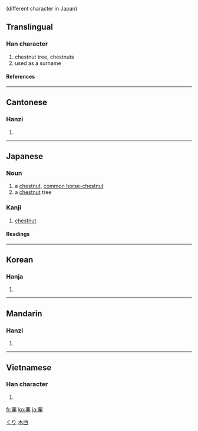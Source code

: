 {{see|慄}} (different character in Japan)

==Translingual==
===Han character===
{{Han char|rn=75|rad=木|as=06|sn=10|four=1090<sub>4</sub>|canj=一田木 (MWD)}}
# chestnut tree, chestnuts
# used as a surname
====References====
{{Han ref|kx=0522.050|dkj=14695|dj=0910.130|hdz=21195.090|uh=6817|ud=26647|bh=AEDF|bd=44767}}
----
==Cantonese==
===Hanzi===
{{yue-hanzi|jyut=|y=leut6}}
# {{defn|Cantonese}}
----
==Japanese==
===Noun===
[[Category:1000_Japanese_basic_words|くり]]
{{ja-noun|k|hira=くり|rom=kuri}}
# a [[chestnut]], [[common horse-chestnut]]
# a [[chestnut]] tree

===Kanji===
{{ja-kanji|grade=|rs=木06}}
# [[chestnut]]
====Readings====
{{ja-readings|on=[[りつ]] (ritsu)|kun=[[くり]] (kuri)}}

----

==Korean==
===Hanja===
{{ko-hanja|hangeul=률>율|eumhun=|rv=ryul>yul|mr=ryul>yul|y=lyul>yul}}
# {{defn|Korean}}
----
==Mandarin==
===Hanzi===
{{cmn-hanzi|tra=慄|pin=[[lì]] ([[li4]]), [[yí]] ([[yi2]])|wg=li<sup>4</sup>, i<sup>2</sup>}}
# {{defn|Mandarin}}
----
==Vietnamese==
===Han character===
{{vi-hantu|lật}}
# {{defn|Vietnamese}}




[[Category:CJKV simplified characters which already existed as traditional characters|木西]]

[[fr:栗]]
[[ko:栗]]
[[ja:栗]]